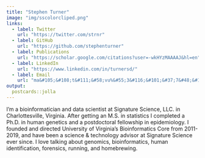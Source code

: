 ```yaml
---
title: "Stephen Turner"
image: "img/sscolorcliped.png"
links:
  - label: Twitter
    url: "https://twitter.com/strnr"
  - label: GitHub
    url: "https://github.com/stephenturner"
  - label: Publications
    url: "https://scholar.google.com/citations?user=-wkHYzMAAAAJ&hl=en"
  - label: LinkedIn
    url: "https://www.linkedin.com/in/turnersd/"
  - label: Email
    url: "ma&#105;&#108;t&#111;&#58;vu%&#55;3&#116;&#101;&#37;7&#48;&#104;e&#37;6E&#64;gm&#37;61&#105;%6C&#46;%63&#111;m"
output:
  postcards::jolla
---
```

 
I'm a bioinformatician and data scientist at Signature Science, LLC. in Charlottesville, Virginia. After getting an M.S. in statistics I completed a Ph.D. in human genetics and a postdoctoral fellowship in epidemiology. I founded and directed University of Virginia's Bioinformatics Core from 2011-2019, and have been a science & technology advisor at Signature Science ever since. I love talking about genomics, bioinformatics, human identification, forensics, running, and homebrewing.

